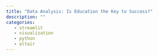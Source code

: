 ```yaml
---
title: "Data Analysis: Is Education the Key to Success?"
description: ""
categories:
   - streamlit
   - visualization
   - python
   - altair
---
```


